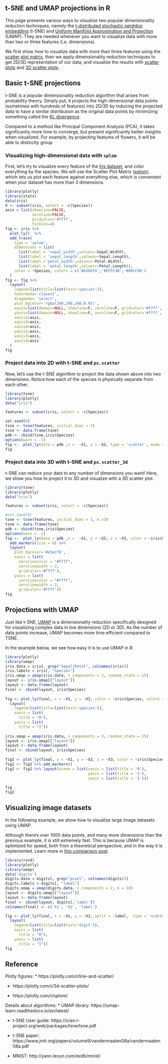 ## t-SNE and UMAP projections in R


This page presents various ways to visualize two popular dimensionality reduction techniques, namely the [t-distributed stochastic neighbor embedding](https://lvdmaaten.github.io/tsne/) (t-SNE) and [Uniform Manifold Approximation and Projection](https://umap-learn.readthedocs.io/en/latest/index.html) (UMAP). They are needed whenever you want to visualize data with more than two or three features (i.e. dimensions).

We first show how to visualize data with more than three features using the [scatter plot matrix](https://plotly.com/r/splom/#:~:text=The%20Plotly%20splom%20trace%20implementation,array%2Fvariable%20represents%20a%20dimension), then we apply dimensionality reduction techniques to get 2D/3D representation of our data, and visualize the results with [scatter plots](https://plotly.com/r/line-and-scatter/) and [3D scatter plots](https://plotly.com/r/3d-scatter-plots/).


## Basic t-SNE projections

t-SNE is a popular dimensionality reduction algorithm that arises from probability theory. Simply put, it projects the high-dimensional data points (sometimes with hundreds of features) into 2D/3D by inducing the projected data to have a similar distribution as the original data points by minimizing something called the [KL divergence](https://towardsdatascience.com/light-on-math-machine-learning-intuitive-guide-to-understanding-kl-divergence-2b382ca2b2a8).

Compared to a method like Principal Component Analysis (PCA), it takes significantly more time to converge, but present significantly better insights when visualized. For example, by projecting features of flowers, it will be able to distinctly group 



### Visualizing high-dimensional data with `splom`

First, let's try to visualize every feature of the [Iris dataset](https://archive.ics.uci.edu/ml/datasets/iris), and color everything by the species. We will use the Scatter Plot Matrix ([splom](https://plotly.com/r/splom/#:~:text=The%20Plotly%20splom%20trace%20implementation,array%2Fvariable%20represents%20a%20dimension)), which lets us plot each feature against everything else, which is convenient when your dataset has more than 3 dimensions.

```r
library(plotly) 
library(stats) 
data(iris) 
X <- subset(iris, select = -c(Species)) 
axis = list(showline=FALSE, 
            zeroline=FALSE, 
            gridcolor='#ffff', 
            ticklen=4)
fig <- iris %>%  
  plot_ly()  %>%  
  add_trace(  
    type = 'splom',  
    dimensions = list( 
      list(label = 'sepal_width',values=~Sepal.Width),  
      list(label = 'sepal_length',values=~Sepal.Length),  
      list(label ='petal_width',values=~Petal.Width),  
      list(label = 'petal_length',values=~Petal.Length)),  
    color = ~Species, colors = c('#636EFA','#EF553B','#00CC96') 
  ) 
fig <- fig %>% 
  layout( 
    legend=list(title=list(text='species')), 
    hovermode='closest', 
    dragmode= 'select', 
    plot_bgcolor='rgba(240,240,240,0.95)', 
    xaxis=list(domain=NULL, showline=F, zeroline=F, gridcolor='#ffff', ticklen=4), 
    yaxis=list(domain=NULL, showline=F, zeroline=F, gridcolor='#ffff', ticklen=4), 
    xaxis2=axis, 
    xaxis3=axis, 
    xaxis4=axis, 
    yaxis2=axis, 
    yaxis3=axis, 
    yaxis4=axis 
  ) 
fig

```

### Project data into 2D with t-SNE and `px.scatter`

Now, let's use the t-SNE algorithm to project the data shown above into two dimensions. Notice how each of the species is physically separate from each other.

```r
library(tsne)
library(plotly)
data("iris")

features <- subset(iris, select = -c(Species)) 

set.seed(0)
tsne <- tsne(features, initial_dims = 2)
tsne <- data.frame(tsne)
pdb <- cbind(tsne,iris$Species)
options(warn = -1)
fig <-  plot_ly(data = pdb ,x =  ~X1, y = ~X2, type = 'scatter', mode = 'markers', split = ~iris$Species)
fig

```

### Project data into 3D with t-SNE and `px.scatter_3d`

t-SNE can reduce your data to any number of dimensions you want! Here, we show you how to project it to 3D and visualize with a 3D scatter plot.

```r
library(tsne)
library(plotly)
data("iris")

features <- subset(iris, select = -c(Species)) 

#set.seed(0)
tsne <- tsne(features, initial_dims = 3, k =3)
tsne <- data.frame(tsne)
pdb <- cbind(tsne,iris$Species)
options(warn = -1)
fig <-  plot_ly(data = pdb ,x =  ~X1, y = ~X2, z = ~X3, color = ~iris$Species, colors = c('#636EFA','#EF553B','#00CC96') ) %>% 
  add_markers(size = 8) %>%
  layout( 
    plot_bgcolor='#e5ecf6',
    xaxis = list(
      zerolinecolor = "#ffff",
      zerolinewidth = 2,
      gridcolor='#ffff'), 
    yaxis = list(
      zerolinecolor = "#ffff",
      zerolinewidth = 2,
      gridcolor='#ffff'))
fig

```

## Projections with UMAP

Just like t-SNE, [UMAP](https://umap-learn.readthedocs.io/en/latest/index.html) is a dimensionality reduction specifically designed for visualizing complex data in low dimensions (2D or 3D). As the number of data points increase, UMAP becomes more time efficient compared to TSNE.

In the example below, we see how easy it is to use UMAP in R.

```r

library(plotly) 
library(umap) 
iris.data = iris[, grep("Sepal|Petal", colnames(iris))] 
iris.labels = iris[, "Species"] 
iris.umap = umap(iris.data, n_components = 2, random_state = 15) 
layout <- iris.umap[["layout"]] 
layout <- data.frame(layout) 
final <- cbind(layout, iris$Species) 
 
fig <- plot_ly(final, x = ~X1, y = ~X2, color = ~iris$Species, colors = c('#636EFA','#EF553B','#00CC96'), type = 'scatter', mode = 'markers')%>%  
  layout(  
    legend=list(title=list(text='species')), 
    xaxis = list( 
      title = "0"),  
    yaxis = list( 
      title = "1")) 
 
iris.umap = umap(iris.data, n_components = 3, random_state = 15) 
layout <- iris.umap[["layout"]] 
layout <- data.frame(layout) 
final <- cbind(layout, iris$Species) 
 
fig2 <- plot_ly(final, x = ~X1, y = ~X2, z = ~X3, color = ~iris$Species, colors = c('#636EFA','#EF553B','#00CC96')) 
fig2 <- fig2 %>% add_markers() 
fig2 <- fig2 %>% layout(scene = list(xaxis = list(title = '0'), 
                                     yaxis = list(title = '1'), 
                                     zaxis = list(title = '2'))) 
 
fig 
fig2
```

## Visualizing image datasets

In the following example, we show how to visualize large image datasets using UMAP. 

Although there's over 1000 data points, and many more dimensions than the previous example, it is still extremely fast. This is because UMAP is optimized for speed, both from a theoretical perspective, and in the way it is implemented. Learn more in [this comparison post](https://umap-learn.readthedocs.io/en/latest/benchmarking.html).

```r
library(rsvd) 
library(plotly) 
library(umap) 
data('digits') 
digits.data = digits[, grep("pixel", colnames(digits))] 
digits.labels = digits[, "label"] 
digits.umap = umap(digits.data, n_components = 2, k = 10) 
layout <- digits.umap[["layout"]] 
layout <- data.frame(layout) 
final <- cbind(layout, digits[,'label']) 
colnames(final) <- c('X1', 'X2', 'label') 

fig <- plot_ly(final, x = ~X1, y = ~X2, split = ~label,  type = 'scatter', mode = 'markers')%>%  
  layout(  
    legend=list(title=list(text='digit')), 
    xaxis = list( 
      title = "0"),  
    yaxis = list( 
      title = "1")) 
fig

```

<!-- #region -->
## Reference

Plotly figures:
* https://plotly.com/r/line-and-scatter/

* https://plotly.com/r/3d-scatter-plots/

* https://plotly.com/r/splom/


Details about algorithms:
* UMAP library: https://umap-learn.readthedocs.io/en/latest/

* t-SNE User guide: https://cran.r-project.org/web/packages/tsne/tsne.pdf

* t-SNE paper: https://www.jmlr.org/papers/volume9/vandermaaten08a/vandermaaten08a.pdf

* MNIST: http://yann.lecun.com/exdb/mnist/
<!-- #endregion -->
